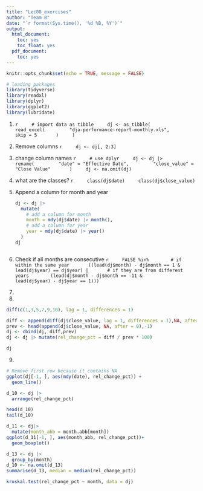 ```yaml
---
title: "Lec08_exercises"
author: "Team B"
date: "`r format(Sys.time(), '%d %B, %Y')`"
output:
  html_document:
    toc: yes
    toc_float: yes
  pdf_document:
    toc: yes
---
```


```r
knitr::opts_chunk$set(echo = TRUE, message = FALSE)
```

```r
# loading packages
library(tidyverse)
library(readxl)
library(dplyr)
library(ggplot2)
library(lubridate)
```


(1)
    ```r
    # import data as tibble
    dj <- as_tibble(
      read_excel(
        "dja-performance-report-monthly.xls",
        skip = 5
      )
    )
    ```

(2) Remove columns 
    ```r
    dj <- dj[, 2:3]
    ```


(3) change column names
    ```r
    # use dplyr
    dj <- dj |>
      rename(
        "date" = "Effective Date",
        "close_value" = "Close Value"
      )
    dj <- na.omit(dj)
    ```

(4) what are the classes? 
    ```r
    class(dj$date)
    class(dj$close_value)
    ```

(5) Append a column for month and year

    ```r
    dj <- dj |>
      mutate(
        # add a column for month 
        month = mdy(dj$date) |> month(),
        # add a column for year
        year = mdy(dj$date) |> year()
      )
    dj
    ```

```r

```


(6) Check if all months are consecutive
    ```r
    FALSE %in% 
      # if within the same year
      ((lead(dj$month) - dj$month == 1 &
                    lead(dj$year) == dj$year) |
      # if they are from different years 
      (lead(dj$month - dj$month == -11 &
              lead(dj$year) - dj$year == 1)))
    ```

(7)

(8)

```r
diff(c(1,3,5,7,9,10), lag = 1, differences = 1)
```

```r
diff <- append(diff(dj$close_value, lag = 1, differences = 1),NA, after = 0)
prev <- head(append(dj$close_value, NA, after = 0),-1)
dj <- cbind(dj, diff,prev)
dj <- dj |> mutate(rel_change_pct = diff / prev * 100)

```

```r
dj
```

(9)
```r
# Remove first row because it contains NA
ggplot(dj[-1, ], aes(mdy(date), rel_change_pct)) +
  geom_line()

```
```r
d_10 <- dj |> 
  arrange(rel_change_pct)

head(d_10)
tail(d_10)

```
```r
d_11 <- dj|> 
  mutate(month_abb = month.abb[month])
ggplot(d_11[-1, ], aes(month_abb, rel_change_pct))+
  geom_boxplot()
```


```r
d_13 <- dj |> 
  group_by(month) 
d_10 <- na.omit(d_13)
summarise(d_13, median = median(rel_change_pct))
```

```r
kruskal.test(rel_change_pct ~ month, data = dj)

```

